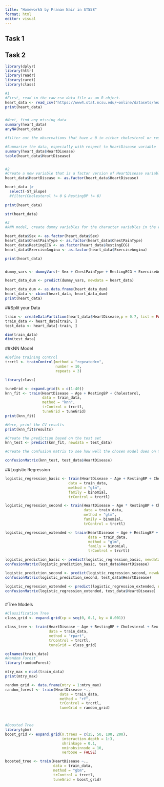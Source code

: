 ```yaml
---
title: "Homework5 by Pranav Nair in ST558"
format: html
editor: visual
---
```


## Task 1



## Task 2

```r
library(dplyr)
library(httr)
library(readr)
library(caret)
library(class)

#1
#First, read in the raw csv data file as an R object.
heart_data <- read_csv("https://www4.stat.ncsu.edu/~online/datasets/heart.csv", col_names = TRUE)
print(heart_data)


#Next, find any missing data
summary(heart_data)
anyNA(heart_data)

#filter out the observations that have a 0 in either cholesterol or restingBP

#Summarize the data, especially with respect to HeartDisease variable
summary(heart_data$HeartDisease)
table(heart_data$HeartDisease)


#2
#Create a new variable that is a factor version of HeartDisease variable, and remove ST_Slope variable
heart_data$HeartDisease <- as.factor(heart_data$HeartDisease)

heart_data |>
  select(-ST_Slope)
  #filter(Cholesterol != 0 & RestingBP != 0)
  
print(heart_data)

str(heart_data)

#3
#kNN model, create dummy variables for the character variables in the dataset.

heart_data$Sex <- as.factor(heart_data$Sex)
heart_data$ChestPainType <- as.factor(heart_data$ChestPainType)
heart_data$RestingECG <- as.factor(heart_data$RestingECG)
heart_data$ExerciseAngina <- as.factor(heart_data$ExerciseAngina)

print(heart_data)


dummy_vars <- dummyVars(~ Sex + ChestPainType + RestingECG + ExerciseAngina, data = heart_data)

heart_data_dum <- predict(dummy_vars, newdata = heart_data)

heart_data_dum <- as.data.frame(heart_data_dum)
heart_data <- cbind(heart_data, heart_data_dum)
print(heart_data)


```
##Split your Data

```r
train <- createDataPartition(heart_data$HeartDisease,p = 0.7, list = FALSE)
train_data <- heart_data[train, ]
test_data <- heart_data[-train, ]

dim(train_data)
dim(test_data)
```

##kNN Model
```r
#Define training control
trcrtl <- trainControl(method = "repeatedcv", 
                       number = 10,
                       repeats = 3)

library(class)

tuneGrid <- expand.grid(k = c(1:40))
knn_fit <- train(HeartDisease ~ Age + RestingBP + Cholesterol,
                 data = train_data, 
                 method = "knn",
                 trControl = trcrtl,
                 tuneGrid = tuneGrid)
print(knn_fit)

#Here, print the CV results 
print(knn_fit$results)

#Create the prediction based on the test set
knn_test <- predict(knn_fit, newdata = test_data)

#Create the confusion matrix to see how well the chosen model does on the test set.

confusionMatrix(knn_test, test_data$HeartDisease)

```

##Logistic Regression

```r

logistic_regression_basic <- train(HeartDisease ~ Age + RestingBP + Cholesterol,
                             data = train_data,
                             method = "glm",
                             family = binomial,
                             trControl = trcrtl)

logistic_regression_second <- train(HeartDisease ~ Age * RestingBP + Cholesterol,
                                    data = train_data,
                                    method = "glm",
                                    family = binomial,
                                    trControl = trcrtl)

logistic_regression_extended <- train(HeartDisease ~ Age + RestingBP + Cholesterol + Sex + ExerciseAngina + ChestPainType + RestingECG,
                                      data = train_data,
                                      method = "glm",
                                      family = binomial,
                                      trControl = trcrtl)

logistic_prediction_basic <- predict(logistic_regression_basic, newdata = test_data)
confusionMatrix(logistic_prediction_basic, test_data$HeartDisease)

logistic_prediction_second <- predict(logistic_regression_second, newdata = test_data)
confusionMatrix(logistic_prediction_second, test_data$HeartDisease)

logistic_regression_extended <- predict(logistic_regression_extended, newdata = test_data)
confusionMatrix(logistic_regression_extended, test_data$HeartDisease)



```

#Tree Models
```r
#Classification Tree
class_grid <- expand.grid(cp = seq(0, 0.1, by = 0.001))

class_tree <- train(HeartDisease ~ Age + RestingBP + Cholesterol + Sex + ExerciseAngina + ChestPainType + RestingECG,
                    data = train_data,
                    method = "rpart",
                    trControl = trcrtl,
                    tuneGrid = class_grid)

colnames(train_data)
#Random Forest
library(randomForest)

mtry_max = ncol(train_data)
print(mtry_max)

random_grid <- data.frame(mtry = 1:mtry_max)
random_forest <- train(HeartDisease ~.,
                         data = train_data,
                         method = "rf",
                         trControl = trcrtl,
                         tuneGrid = random_grid)



#Boosted Tree
library(gbm)
boost_grid <- expand.grid(n.trees = c(25, 50, 100, 200),
                          interaction.depth = 1:3,
                          shrinkage = 0.1,
                          nminobsinnode = 10,
                          verbose = FALSE)

boosted_tree <- train(HeartDisease ~.,
                      data = train_data,
                      method = "gbm",
                      trControl = trcrtl,
                      tuneGrid = boost_grid)
```


